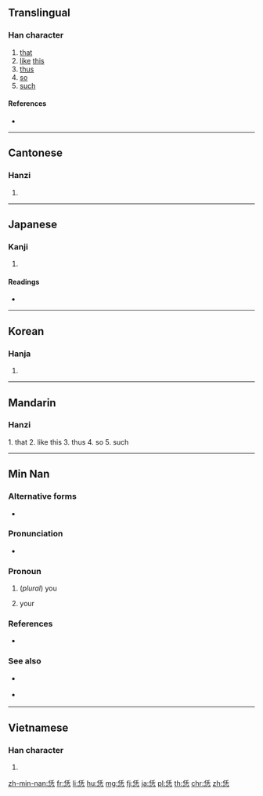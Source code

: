 ==Translingual==

===Han character===
{{Han char|rn=61|rad=心|as=06|sn=10|four=22331|canj=OGP|ids=⿱任心}}

# [[that]]
# [[like]] [[this]]
# [[thus]]
# [[so]]
# [[such]]

====References====
* {{Han ref|kx=0383.160|dkj=10518|dj=0713.070|hdz=42291.030|uh=6041|ud=24641|bh=D1A1|bd=53665}}

----

==Cantonese==

===Hanzi===
{{yue-hanzi|jyut=[[jam6]]|y=yam6}}

# {{defn|lang=yue|sort=心06}}

----

==Japanese==

===Kanji===
{{ja-kanji|grade=|rs=心06}}

# {{defn|lang=ja|sort=心06}}

====Readings====
* {{ja-readings|on=[[いん]] (in), [[じん]] (jin), [[にん]] (nin)|kun=[[おもう]] (omou)}}

----

==Korean==

===Hanja===
{{ko-hanja|hangeul=임|eumhun=|rv=im|mr=im|y=im}}

# {{defn|lang=ko|sort=心06}}

----

==Mandarin==

===Hanzi===
{{cmn-hanzi|pin=[[nèn]] ([[nen4]]), [[rèn]] ([[ren4]])|wg=nen<sup>4</sup>, jen<sup>4</sup>}}

1. that
2. like this
3. thus
4. so
5. such

----

==Min Nan==

===Alternative forms===
* {{l|nan|您}}

===Pronunciation===
* {{IPA|[ lɪn˥˧ ]|lang=nan}}

===Pronoun===
{{nan-pronoun|ts|poj=[[lín]] (lin<sup>2</sup>)|pojt=lin2|rs=心06}}

# (''plural'') you
# {{label|nan|possessive}} your

===References===
* {{thcwd|5971}}

===See also===
* {{q|Mandarin}} {{zh-l|你們|you (plural)}}
* {{q|Mandarin}} {{zh-l|[[你]][[的]]|nǐ de|your}}

----

==Vietnamese==

===Han character===
{{vi-hantu|[[nhắm]], [[nhẩm]], [[nhậm]], [[nhẫm]]|rs=心06}}

# {{defn|lang=vi|sort=心06}}

[[zh-min-nan:恁]]
[[fr:恁]]
[[li:恁]]
[[hu:恁]]
[[mg:恁]]
[[fj:恁]]
[[ja:恁]]
[[pl:恁]]
[[th:恁]]
[[chr:恁]]
[[zh:恁]]
